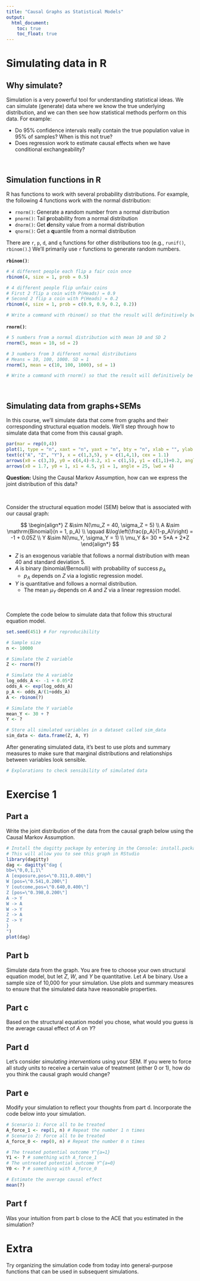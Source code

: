 ```yaml
---
title: "Causal Graphs as Statistical Models"
output: 
  html_document:
    toc: true
    toc_float: true
---
```


# Simulating data in R

## Why simulate?

Simulation is a very powerful tool for understanding statistical ideas. We can simulate (generate) data where we know the true underlying distribution, and we can then see how statistical methods perform on this data. For example:

- Do 95% confidence intervals really contain the true population value in 95% of samples? When is this not true?
- Does regression work to estimate causal effects when we have conditional exchangeability?

<br>

## Simulation functions in R

R has functions to work with several probability distributions. For example, the following 4 functions work with the normal distribution:

- `rnorm()`: Generate a **r**andom number from a normal distribution
- `pnorm()`: Tail **p**robability from a normal distribution
- `dnorm()`: Get **d**ensity value from a normal distribution
- `qnorm()`: Get a **q**uantile from a normal distribution

There are `r`, `p`, `d`, and `q` functions for other distributions too (e.g., `runif()`, `rbinom()`.) We'll primarily use `r` functions to generate random numbers.

**`rbinom()`**:

```r
# 4 different people each flip a fair coin once
rbinom(4, size = 1, prob = 0.5)

# 4 different people flip unfair coins
# First 2 flip a coin with P(Heads) = 0.9
# Second 2 flip a coin with P(Heads) = 0.2
rbinom(4, size = 1, prob = c(0.9, 0.9, 0.2, 0.2))

# Write a command with rbinom() so that the result will definitively be 1,0,1

```

**`rnorm()`**:

```r
# 5 numbers from a normal distribution with mean 10 and SD 2
rnorm(5, mean = 10, sd = 2)

# 3 numbers from 3 different normal distributions
# Means = 10, 100, 1000. SD = 1
rnorm(3, mean = c(10, 100, 1000), sd = 1)

# Write a command with rnorm() so that the result will definitively be 10,20

```

<br>

## Simulating data from graphs+SEMs

In this course, we'll simulate data that come from graphs and their corresponding structural equation models. We'll step through how to simulate data that come from this causal graph.

```r
par(mar = rep(0,4))
plot(1, type = "n", xaxt = "n", yaxt = "n", bty = "n", xlab = "", ylab = "", xlim = c(0,6), ylim = c(1,4))
text(c("A", "Z", "Y"), x = c(1,3,5), y = c(1,4,1), cex = 1.1)
arrows(x0 = c(3,3), y0 = c(4,4)-0.2, x1 = c(1,5), y1 = c(1,1)+0.2, angle = 25, lwd = 4)
arrows(x0 = 1.7, y0 = 1, x1 = 4.5, y1 = 1, angle = 25, lwd = 4)
```

**Question:** Using the Causal Markov Assumption, how can we express the joint distribution of this data?

<br>

Consider the structural equation model (SEM) below that is associated with our causal graph:

$$
\begin{align*}
Z &\sim N(\mu_Z = 40, \sigma_Z = 5) \\
A &\sim \mathrm{Binomial}(n = 1, p_A) \\
\qquad &\log\left(\frac{p_A}{1-p_A}\right) = -1 + 0.05Z \\
Y &\sim N(\mu_Y, \sigma_Y = 1) \\
\mu_Y &= 30 + 5*A + 2*Z
\end{align*}
$$

- $Z$ is an exogenous variable that follows a normal distribution with mean 40 and standard deviation 5.
- $A$ is binary (binomial/Bernoulli) with probability of success $p_A$
    - $p_A$ depends on $Z$ via a logistic regression model.
- $Y$ is quantitative and follows a normal distribution.
    - The mean $\mu_Y$ depends on $A$ and $Z$ via a linear regression model.

<br>

Complete the code below to simulate data that follow this structural equation model.

```r
set.seed(451) # For reproducibility

# Sample size
n <- 10000

# Simulate the Z variable
Z <- rnorm(?)

# Simulate the A variable
log_odds_A <- -1 + 0.05*Z
odds_A <- exp(log_odds_A)
p_A <- odds_A/(1+odds_A)
A <- rbinom(?)

# Simulate the Y variable
mean_Y <- 30 + ?
Y <- ?

# Store all simulated variables in a dataset called sim_data
sim_data <- data.frame(Z, A, Y)
```

After generating simulated data, it's best to use plots and summary measures to make sure that marginal distributions and relationships between variables look sensible.

```r
# Explorations to check sensibility of simulated data
```




# Exercise 1

## Part a

Write the joint distribution of the data from the causal graph below using the Causal Markov Assumption.

```r
# Install the dagitty package by entering in the Console: install.packages("dagitty")
# This will allow you to see this graph in RStudio
library(dagitty)
dag <- dagitty("dag {
bb=\"0,0,1,1\"
A [exposure,pos=\"0.311,0.400\"]
W [pos=\"0.541,0.200\"]
Y [outcome,pos=\"0.640,0.400\"]
Z [pos=\"0.398,0.200\"]
A -> Y
W -> A
W -> Y
Z -> A
Z -> Y
}
")
plot(dag)
```


## Part b

Simulate data from the graph. You are free to choose your own structural equation model, but let $Z$, $W$, and $Y$ be quantitative. Let $A$ be binary. Use a sample size of 10,000 for your simulation. Use plots and summary measures to ensure that the simulated data have reasonable properties.


## Part c

Based on the structural equation model you chose, what would you guess is the average causal effect of $A$ on $Y$?


## Part d

Let's consider *simulating interventions* using your SEM. If you were to force all study units to receive a certain value of treatment (either 0 or 1), how do you think the causal graph would change?

## Part e

Modify your simulation to reflect your thoughts from part d. Incorporate the code below into your simulation. 

```r
# Scenario 1: Force all to be treated
A_force_1 <- rep(1, n) # Repeat the number 1 n times
# Scenario 2: Force all to be treated
A_force_0 <- rep(0, n) # Repeat the number 0 n times

# The treated potential outcome Y^{a=1}
Y1 <- ? # something with A_force_1
# The untreated potential outcome Y^{a=0}
Y0 <- ? # something with A_force_0

# Estimate the average causal effect
mean(?)
```

## Part f

Was your intuition from part b close to the ACE that you estimated in the simulation?




# Extra

Try organizing the simulation code from today into general-purpose functions that can be used in subsequent simulations.
